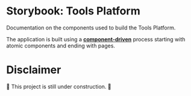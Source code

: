 
<Meta title="Tools Platform" />

<style>
  {`
    .page {
      text-align: center;
    }
    .red {
      color: darkred;
      font-size: 150%;
    }
  `}
</style>

<div className="page">
<h1>Storybook: Tools Platform</h1>

Documentation on the components used to build the Tools Platform.

The application is built using a [**component-driven**](https://componentdriven.org)
process starting with atomic components and ending with pages.

<h1 className="red">Disclaimer</h1>
🚧 This project is still under construction. 🚧
</div>
